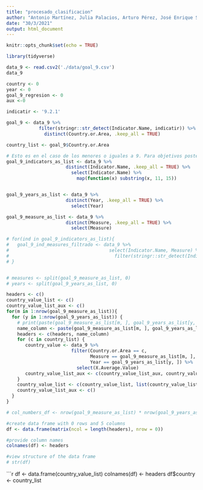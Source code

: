 ```yaml
---
title: "procesado_clasificacion"
author: "Antonio Martínez, Julia Palacios, Arturo Pérez, José Enrique Sánchez"
date: "30/3/2021"
output: html_document
---
```


```r
knitr::opts_chunk$set(echo = TRUE)

library(tidyverse)
```


```r
data_9 <- read.csv2('./data/goal_9.csv')
data_9
```

```r
country <- 0
year <- 0
goal_9_regresion <- 0
aux <-0

indicatir <- '9.2.1'

goal_9 <- data_9 %>%
            filter(stringr::str_detect(Indicator.Name, indicatir)) %>%
              distinct(Country.or.Area, .keep_all = TRUE)

country_list <- goal_9$Country.or.Area

# Esto es en el caso de los menores o iguales a 9. Para objetivos posteriores 11,16
goal_9_indicators_as_list <- data_9 %>%
                      distinct(Indicator.Name, .keep_all = TRUE) %>%
                        select(Indicator.Name) %>%
                          map(function(x) substring(x, 11, 15))


goal_9_years_as_list <- data_9 %>%
                      distinct(Year, .keep_all = TRUE) %>%
                        select(Year)

goal_9_measure_as_list <- data_9 %>%
                      distinct(Measure, .keep_all = TRUE) %>%
                        select(Measure)

# for(ind in goal_9_indicators_as_list){
#   goal_9_ind_measures_filtrado <- data_9 %>%
#                                     select(Indicator.Name, Measure) %>%
#                                       filter(stringr::str_detect(Indicator.Name, ind))
# }


# measures <- split(goal_9_measure_as_list, 0)
# years <- split(goal_9_years_as_list, 0)

headers <- c()
country_value_list <- c()
country_value_list_aux <- c()
for(m in 1:nrow(goal_9_measure_as_list)){
  for (y in 1:nrow(goal_9_years_as_list)) {
    # print(paste(goal_9_measure_as_list[m, ], goal_9_years_as_list[y, ], sep="__"))
    name_column <- paste(goal_9_measure_as_list[m, ], goal_9_years_as_list[y, ], sep="__")
    headers <- c(headers, name_column)
    for (c in country_list) {
       country_value <- data_9 %>%
                        filter(Country.or.Area == c,
                               Measure == goal_9_measure_as_list[m, ],
                               Year == goal_9_years_as_list[y, ]) %>%
                          select(X.Average.Value)
       country_value_list_aux <- c(country_value_list_aux, country_value[1,])
    }
    country_value_list <- c(country_value_list, list(country_value_list_aux))
    country_value_list_aux <- c()
  }
}

# col_numbers_df <- nrow(goal_9_measure_as_list) * nrow(goal_9_years_as_list)

#create data frame with 0 rows and 5 columns
df <- data.frame(matrix(ncol = length(headers), nrow = 0))

#provide column names
colnames(df) <- headers

#view structure of the data frame
# str(df)

```



```r
df <- data.frame(country_value_list)
colnames(df) <- headers
df$country <- country_list
